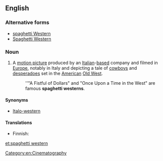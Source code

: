 ==English==
{{wikipedia}}

===Alternative forms===
* [[spaghetti Western]]
* [[Spaghetti Western]]

===Noun===
{{en-noun|sg=[[spaghetti]] [[western]]}}

# {{idiomatic}} A [[motion picture]] produced by an [[Italian]]-[[based]] company and filmed in [[Europe]], notably in Italy and depicting a tale of [[cowboy]]s and [[desperado]]es set in the [[American]] [[Old West]].
#: ''"A Fistful of Dollars" and "Once Upon a Time in the West" are famous '''spaghetti westerns'''.

====Synonyms====
* [[Italo-western]]

====Translations====
{{trans-top|film: a western produced in Europe}}
* Finnish: {{t-|fi|italowestern}}
{{trans-mid}}
{{trans-bottom}}

[[Category:en:Cinematography]]

[[et:spaghetti western]]